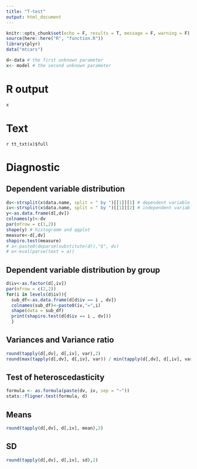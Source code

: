 ```yaml
---
title: "T-test"
output: html_document
---
```


```r
knitr::opts_chunk$set(echo = F, results = T, message = F, warning = F)
source(here::here("R", "function.R"))
library(plyr)
data("mtcars")
```

```r
d<-data # the first unknown parameter
x<- model # the second unknown parameter
```

# R output
```r
x
```

# Text

`r tt_txt(x)$full`

# Diagnostic
## Dependent variable distribution

```r
dv<-strsplit(x$data.name, split = " by ")[[1]][1] # dependent variable
iv<-strsplit(x$data.name, split = " by ")[[1]][2] # independent variable
y<-as.data.frame(d[,dv])
colnames(y)<-dv
par(mfrow = c(1,2))
shape(y) # histogramm and qqplot
measure<-d[,dv]
shapiro.test(measure)
# a<-paste0(deparse(substitute(d)),"$", dv)
# w<-eval(parse(text = a))
```

## Dependent variable distribution by group
```r
d$iv<-as.factor(d[,iv])
par(mfrow = c(2,2))
for(i in levels(d$iv)){
  sub_df<-as.data.frame(d[d$iv == i , dv])
  colnames(sub_df)<-paste0(iv,"=",i)
  shape(data = sub_df)
  print(shapiro.test(d[d$iv == i , dv]))
  }
```

## Variances and Variance ratio
```r
round(tapply(d[,dv], d[,iv], var),2)
round(max(tapply(d[,dv], d[,iv], var)) / min(tapply(d[,dv], d[,iv], var)),2)
```
## Test of heteroscedasticity
```r
formula <- as.formula(paste(dv, iv, sep = "~"))
stats::fligner.test(formula, d)
```
## Means
```r
round(tapply(d[,dv], d[,iv], mean),2)
```
## SD
```r
round(tapply(d[,dv], d[,iv], sd),2)
```

